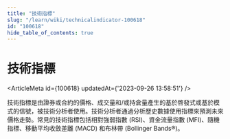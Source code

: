 ```yaml
---
title: "技術指標"
slug: "/learn/wiki/technicalindicator-100618"
id: "100618"
hide_table_of_contents: true
---
```



# 技術指標

<ArticleMeta id={100618} updatedAt={'2023-09-26 13:58:51'} />
<div className='border-solid border-b border-t-0 my-4 border-[var(--ifm-color-gray-300)]' />

技術指標是由證券或合約的價格、成交量和/或持倉量產生的基於啓發式或基於模式的信號，被技術分析者使用。技術分析者通過分析歷史數據使用指標來預測未來價格走勢。常見的技術指標包括相對強弱指數 (RSI)、資金流量指數 (MFI)、隨機指標、移動平均收斂差離 (MACD) 和布林帶 (Bollinger Bands®)。

